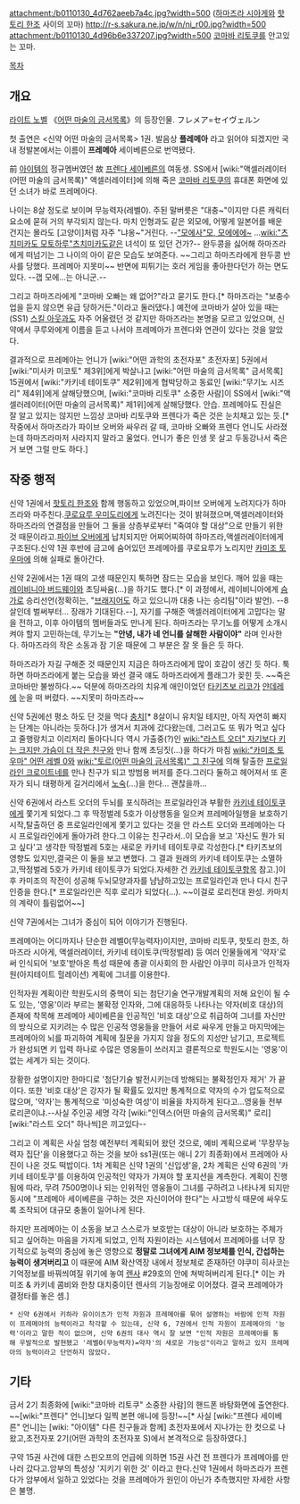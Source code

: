attachment:/b0110130_4d762aeeb7a4c.jpg?width=500
([[하마즈라 시아게]]와 [[핫토리 한조]] 사이의 꼬마)
http://r-s.sakura.ne.jp/w/n/ni_r00.jpg?width=500
attachment:/b0110130_4d96b6e337207.jpg?width=500
[[코마바 리토쿠]]를 안고있는 꼬마.

[[목차]]

== 개요 ==
[[라이트 노벨]] 《[[어떤 마술의 금서목록]]》의 등장인물. フレメア=セイヴェルン

첫 출연은 <신약 어떤 마술의 금서목록> 1권. 발음상 '''플레메아''' 라고 읽어야 되겠지만 국내 정발본에서는 이름이 '''프레메아''' 세이베른으로 번역됐다.

前 [[아이템]]의 정규멤버였던 故 [[프렌다 세이베른]]의 여동생. SS에서 [wiki:"액셀러레이터(어떤 마술의 금서목록)" 액셀러레이터]에 의해 죽은 [[코마바 리토쿠]]의 휴대폰 화면에 있던 소녀가 바로 프레메아다.

나이는 8살 정도로 보이며 무능력자(레벨0). 주된 말버릇은 "대충~"이지만 다른 캐릭터 요소에 묻혀 거의 부각되지 않는다. 마치 인형과도 같은 외모에, 어떻게 일본어를 배운 건지는 몰라도 [고양이]처럼 자주 "냐옹~"거린다. --[["모에사"모, 모에에에~]] ...[[wiki:"츠치미카도 모토하루"츠치미카도]]같은 녀석이 또 있던 건가?--  완두콩을 싫어해 하마즈라에게 떠넘기는 그 나이의 아이 같은 모습도 보여준다. ~~그리고 하마즈라에게 완두콩 반사를 당했다. 프레메아 지못미~~ 반면에 피튀기는 호러 게임을 좋아한다던가 하는 면도 있다. --갭 모에...는 아니군.-- 

그리고 하마즈라에게 "코마바 오빠는 왜 없어?"라고 묻기도 한다.[* 하마즈라는 "보충수업을 듣지 않으면 유급 당하거든."이라고 둘러댔다.] 예전에 코마바가 살아 있을 때는(SS1) [[스킬 아웃]]과도 자주 어울렸던 것 같지만 하마즈라는 본명을 모르고 있었으며, 신약에서 쿠루와에게 이름을 듣고 나서야 프레메아가 프렌다와 연관이 있다는 것을 알았다. 

결과적으로 프레메아는 언니가 [wiki:"어떤 과학의 초전자포" 초전자포] 5권에서 [wiki:"미사카 미코토" 제3위]에게 박살나고 [wiki:"어떤 마술의 금서목록" 금서목록] 15권에서 [wiki:"카키네 테이토쿠" 제2위]에게 협박당하고 동료인 [wiki:"무기노 시즈리" 제4위]에게 살해당했으며, [wiki:"코마바 리토쿠" 소중한 사람]이 SS에서 [wiki:"액셀러레이터(어떤 마술의 금서목록)" 제1위]에게 살해당했다. 안습. 프레메아도 진실은 잘 알고 있지는 않지만 느낌상 코마바 리토쿠와 프렌다가 죽은 것은 눈치채고 있는 듯.[* 작중에서 하마즈라가 파이브 오버와 싸우러 갈 때, 코마바 오빠와 프렌다 언니도 사라졌는데 하마즈라마저 사라지지 말라고 울었다. 언니가 좋은 인생 못 살고 두동강나서 죽은 거 보면 그럴 만도 하다.] 

== 작중 행적 ==
신약 1권에서 [[핫토리 한조]]와 함께 행동하고 있었으며,파이브 오버에게 노려지다가 하마즈라와 마주친다.[[쿠로요루 우미도리]]에게 노려진다는 것이 밝혀졌으며,액셀러레이터와 하마즈라의 연결점을 만들어 그 둘을 상층부로부터 "죽여야 할 대상"으로 만들기 위한 것 때문이라고.[[파이브 오버]]에게 납치되지만 어찌어찌하여 하마즈라,액셀러레이터에게 구조된다.신약 1권 후반에 금고에 숨어있던 프레메아를 쿠로요루가 노리지만 [[카미조 토우마]]에 의해 실패로 돌아간다.

신약 2권에서는 1권 때의 고생 때문인지 툭하면 잠드는 모습을 보인다. 깨어 있을 때는 [[레이비니아 버드웨이]]와 초딩싸움(...)을 하기도 했다.[* 이 과정에서, 레이비니아에게 [[슴가]]로 승리선언(정확히는, "[[브래지어]]도 하고 있으니까 대충 나는 승리팀"이라 발언). --8살인데 벌써부터... 장래가 기대된다.--], 자기를 구해준 액셀러레이터에게 고맙다는 말을 전하고, 이후 아이템의 멤버들과도 만나게 된다. 하마즈라는 무기노를 어떻게 소개시켜야 할지 고민하는데, 무기노는 '''"안녕, 내가 네 언니를 살해한 사람이야"''' 라며 인사한다. 하마즈라의 작은 소동과 잠 기운 때문에 그 부분은 잘 못 들은 듯 하다.

하마즈라가 자길 구해준 것 때문인지 지금은 하마즈라에게 많이 호감이 생긴 듯 하다. 툭하면 하마즈라에게 붙는 모습을 봐선 결국 얘도 하마즈라에게 플래그가 꽂힌 듯. ~~죽은 코마바만 불쌍하다.~~ 덕분에 하마즈라의 치유계 애인이었던 [[타키츠보 리코]]가 [[얀데레]]에 눈을 떠 버렸다. ~~지못미 하마즈라~~ 

신약 5권에선 평소 하도 단 것을 먹다 [[충치]][* 8살이니 유치일 테지만, 아직 자연히 빠지는 단계는 아니라는 듯하다.]가 생겨서 치과에 갔다왔는데, 그러고도 또 뭐가 먹고 싶다고 줄행랑치고 이리저리 돌아다니다 역시 가출중(?)인 [[wiki:"라스트 오더" 자기보다 키는 크지만 가슴이 더 작은 친구]]와 만나 함께 초딩짓(...)을 하다가 마침 [[wiki:"카미조 토우마" 어떤 레벨 0]]와 [[wiki:"토르(어떤 마술의 금서목록)" 그 친구]]에 의해 탈출한 [[프로일라인 크로이트네]]를 만나 친구가 되고 방범용 버저를 준다.그러다 둘하고 헤어져서 또 혼자가 되니 태평하게 길거리에서 [[노숙]](...)을 한다... 괜찮을까... 

신약 6권에서 라스트 오더의 두뇌를 포식하려는 프로일라인과 부활한 [[카키네 테이토쿠]]에게 쫓기게 되었다.그 후 딱정벌레 5호가 이상행동을 일으켜 프레메아일행을 보호하기 시작,탈출하던 중 프로일라인에게 쫓기고 있다는 것을 안 라스트 오더와 프레메아는 다시 프로일라인에게 돌아가려 한다.그 이유는 친구라서..이 모습을 보고 '자신도 뭔가 되고 싶다'고 생각한 딱정벌레 5호는 새로운 카키네 테이토쿠로 각성한다.[* 타키츠보의 영향도 있지만,결국은 이 둘을 보고 변했다. 그 결과 원래의 카키네 테이토쿠는 소멸하고,딱정벌레 5호가 카키네 테이토쿠가 되었다.자세한 건 [[카키네 테이토쿠]]항목 참고.]이후 카미조의 작전이 성공해 두뇌모양과자를 냠냠하고있는 프로일라인과 만나 다시 친구인증을 한다.[* 프로일라인은 직후 로리가 되었다(...). ~~이걸로 로리전대 완성. 카마치의 계략이 틀림없어~~]

신약 7권에서는 그녀가 중심이 되어 이야기가 진행된다. 

프레메아는 어디까지나 단순한 레벨0(무능력자)이지만, 코마바 리토쿠, 핫토리 한조, 하마즈라 시아게, 액셀러레이터, 카키네 테이토쿠(딱정벌레) 등 여러 인물들에게 '약자'로써 인식되어 '보호'받아온 특성 때문에 총괄 이사회의 한 사람인 야쿠미 히사코가 인적자원(아지테이트 헐레이션) 계획에 그녀를 이용한다.

인적자원 계획이란 학원도시의 중핵이 되는 첨단기술 연구개발계획의 저해 요인이 될 수도 있는, '영웅'이라 부르는 불확정 인자와, 그에 대응하듯 나타나는 약자(비호 대상)의 존재에 착목해 프레메아 세이베른을 인공적인 '비호 대상'으로 취급하여  그녀를 자신만의 방식으로 지키려는 수 많은 인공적 영웅들을 만들어 서로 싸우게 만들고 마지막에는 프레메아의 뇌를 파괴하여 계획에 질문을 가지지 않을 정도의 지성만 남기고, 프로젝트가 완성되면 키 입력 하나로 수많은 영웅들이 쓰러지고 결론적으로 학원도시는 '영웅'이 없는 세계가 되는 것이다.

장황한 설명이지만 한마디로 '첨단기술 발전시키는데 방해되는 불확정인자 제거' 가 끝이다.
또한 '비호 대상'은 강자가 될 확률도 있지만 통계적으로 약자의 수가 압도적으로 많으며, '약자'는 통계적으로 '미성숙한 여성'이 비율을 차지하게 된다고...영웅들 전부 로리콘이냐.--사실 주인공 세명 각각 [wiki:"인덱스(어떤 마술의 금서목록)" 로리] [wiki:"라스트 오더" 하나씩]은 끼고있다--

그리고 이 계획은 사실 엄청 예전부터 계획되어 왔던 것으로, 예비 계획으로써 '무장무능력자 집단'을 이용했다고 하는 것을 보아 ss1권(또는 애니 2기 최종화)에서 프레메아 사진이 나온 것도 떡밥이다. 1차 계획은 신약 1권의 '신입생'을, 2차 계획은 신약 6권의 '카키네 테이토쿠'를 이용하여 인공적인 약자가 가져야 할 포지션을 계측한다.
계획이 진행됨에 따라, 무려 7500명이나 되는 인위적인 영웅들이 그녀를 구하려고 나타나게 되지만 동시에 "프레메아 세이베른을 구하는 것은 자신이어야 한다"는 사고방식 때문에 싸우도록 조작되어 대규모 충돌이 일어나게 된다.

하지만 프레메아는 이 소동을 보고 스스로가 보호받는 대상이 아니라 보호하는 주체가 되고 싶어하는 마음을 가지게 되었고, 인적 자원이라는 시스템에서 프레메아를 너무 장기적으로 능력의 중심에 놓은 영향으로 '''정말로 그녀에게 AIM 정보체를 인식, 간섭하는 능력이 생겨버리고''' 이 때문에 AIM 확산역장 내에서 정보체로 존재하던 야쿠미 히사코는 기억정보를 바꿔씌여질 위기에 놓여 [[렌사]] #29호의 안에 쳐박혀버리게 된다.[* 이는 카미조 & 카키네 콤비와 한창 대치중이던 렌사의 기능장애로 이어졌다. 결국 프레메아가 결정타를 놓은 셈.]

 * 신약 6권에서 키하라 유이이츠가 인적 자원과 프레메아를 묶어 설명하는 바람에 인적 자원이 프레메아의 능력이라고 착각할 수 있는데, 신약 6, 7권에서 인적 자원이 프레메아의 '능력'이라고 말한 적이 없으며, 신약 6권의 대사 역시 잘 보면 "인적 자원은 프레메아를 통해 우발적으로 발현됐고 '레벨0(무능력자)=약자'의 새로운 가능성"이라고 말하고 있지 프레메아의 능력이라고 단언하지 않았다.

== 기타 ==
금서 2기 최종화에 [wiki:"코마바 리토쿠" 소중한 사람]의 핸드폰 바탕화면에 출연한다. ~~[wiki:"프렌다" 언니]보다 일찍 본편 애니에 등장!~~[* 사실 [wiki:"프렌다 세이베른" 언니]는 [wiki: "아이템" 다른 친구들과 함께] 초전자포에서 지나가는 한 컷으로 나왔고,초전자포 2기(어떤 과학의 초전자포 S)에서 본격적으로 등장하였다.]

구약 15권 사건에 대한 스핀오프의 언급에 의하면 15권 사건 전 프렌다가 프레메아를 만나러 갔다고.암부의 특성상 '지키기 위한 것' 이라고 한다.신약 1권에서 하마즈라가 프렌다가 암부에서 일하고 있었다는 것을 프레메아가 원인이 아닌가 추측했지만 자세한 사항은 불명.
